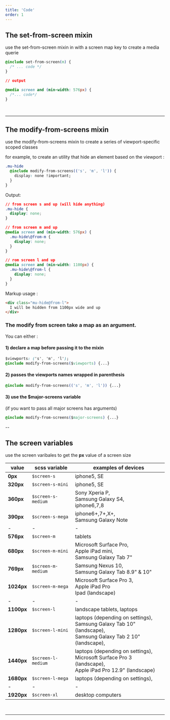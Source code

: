 ```yaml
---
title: 'Code'
order: 1
---
```


## The set-from-screen mixin

<HintItem>
  use the set-from-screen mixin in with a screen map key to create a media querie
</HintItem>

```css
@include set-from-screen(m) {
  /* ... code */
}

// output

@media screen and (min-width: 576px) {
  /*... code*/
}
```

<Preview path="responsive" />

<br />

---

## The modify-from-screens mixin

<HintItem>
  use the modify-from-screens mixin to create a series of viewport-specific scoped classes
</HintItem>

for example, to create an utility that hide an element based on the viewport :

```css
.mu-hide
  @include modify-from-screens(('s', 'm', 'l')) {
    display: none !important;
  }
}
```

Output:

```css
// from screen s and up (will hide anything)
.mu-hide {
  display: none;
}

// from screen m and up
@media screen and (min-width: 576px) {
  .mu-hide\@from-m {
    display: none;
  }
}

// rom screen l and up
@media screen and (min-width: 1100px) {
  .mu-hide\@from-l {
    display: none;
  }
}
```

Markup usage :

```html
<div class="mu-hide@from-l">
  I will be hidden from 1100px wide and up
</div>
```

### The modify from screen **take a map as an argument**.

You can either :

#### 1) declare a map before passing it to the mixin

```css
$viewports: ('s', 'm', 'l');
@include modify-from-screens($viewports) {...}
```

#### 2) passes the viewports names wrapped in parenthesis

```css
@include modify-from-screens(('s', 'm', 'l')) {...}
```

#### 3) use the \$major-screens variable

(if you want to pass all major screens has arguments)

```css
@include modify-from-screens($major-screens) {...}
```

--

## The screen variables

<HintItem>
use the screen varibales to get the <b>px</b> value of a screen size
</HintItem>

| value      | scss variable      | examples of devices                                                                                                |
| ---------- | ------------------ | ------------------------------------------------------------------------------------------------------------------ |
| **0px**    | `$screen-s`        | iphone5, SE                                                                                                        |
| **320px**  | `$screen-s-mini`   | iphone5, SE                                                                                                        |
| **360px**  | `$screen-s-medium` | Sony Xperia P, <br />Samsung Galaxy S4, <br />iphone6,7,8                                                              |
| **390px**  | `$screen-s-mega`   | iphone6+,7+,X+, <br />Samsung Galaxy Note                                                                            |
| -          | -                  | -                                                                                                                  |
| **576px**  | `$screen-m`        | tablets                                                                                                            |
| **680px**  | `$screen-m-mini`   | Microsoft Surface Pro, <br />Apple iPad mini, <br />Samsung Galaxy Tab 7"                                              |
| **769px**  | `$screen-m-medium` | Samsung Nexus 10, <br />Samsung Galaxy Tab 8.9" & 10"                                                                |
| **1024px** | `$screen-m-mega`   | Microsoft Surface Pro 3, <br />Apple iPad Pro<br />Ipad (landscape)                                                    |
| -          | -                  | -                                                                                                                  |
| **1100px** | `$screen-l`        | landscape tablets, laptops                                                                                         |
| **1280px** | `$screen-l-mini`   | laptops (depending on settings), <br />Samsung Galaxy Tab 10" (landscape), <br />Samsung Galaxy Tab 2 10" (landscape), |
| **1440px** | `$screen-l-medium` | laptops (depending on settings), <br />Microsoft Surface Pro 3 (landscape), <br />Apple iPad Pro 12.9" (landscape)     |
| **1680px** | `$screen-l-mega`   | laptops (depending on settings),                                                                                   |
| -          | -                  | -                                                                                                                  |
| **1920px** | `$screen-xl`       | desktop computers                                                                                                  |

<br />

---
